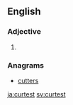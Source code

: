 ==English==

===Adjective===
{{head|en|adjective superlative form}}

# {{en-superlative of|curt}}

===Anagrams===
* [[cutters#English|cutters]]

[[ja:curtest]]
[[sv:curtest]]